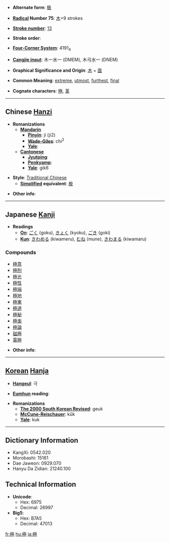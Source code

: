 * '''Alternate form''': [[极]]

* '''[[Wiktionary:Chinese radical index| Radical]] Number 75''': [[Wiktionary:Chinese radical index 木|木]]+9 strokes

* '''[[Wiktionary:Chinese total strokes index|Stroke number]]''': [[Wiktionary:Chinese total strokes index 13|13]]

* '''Stroke order''': 

* '''[[Wiktionary:Chinese four corner index|Four-Corner System]]''': 4191<sub>4</sub>

* '''[[Wiktionary:Chinese Cangjie index|Cangjie input]]''': 木一水一 (DMEM), 木弓水一 (DNEM)

* '''Graphical Significance and Origin''': [[木]] + [[亟]]

* '''Common Meaning''': [[extreme]], [[utmost]], [[furthest]], [[final]]

* '''Cognate characters''': [[殛]], [[革]]

----

== Chinese [[Hanzi]] ==

* '''Romanizations'''
** '''[[Mandarin]]'''
*** '''[[Pinyin]]''': jí (ji2)
*** '''[[Wade-Giles]]''': chi<sup>2</sup>
*** '''[[Yale]]''': 
** '''[[Cantonese]]'''
*** '''[[Jyutping]]''':
*** '''[[Penkyamp]]''': 
*** '''[[Yale]]''': gik6

* '''Style''': [[Traditional Chinese]] 
** '''[[Simplified Chinese|Simplified]] equivalent''': [[极]]

* '''Other info''': 

----

== Japanese [[Kanji]] ==

* '''Readings'''
** '''[[On]]''': [[ごく]] (goku), [[きょく]] (kyoku), [[ごき]] (goki)
** '''[[Kun]]''': [[きわめる]] (kiwameru), [[むね]] (mune), [[きわまる]] (kiwamaru)

===Compounds===
*[[極意]]
*[[極刑]]
*[[極光]]
*[[極性]]
*[[極端]]
*[[極地]]
*[[極東]]
*[[極道]]
*[[極秘]]
*[[極楽]]
*[[極論]]
*[[磁極]]
*[[電極]]

* '''Other info''':  

----

== [[Korean]] [[Hanja]] ==

* '''[[Hangeul]]''': 극

* '''[[Eumhun]] reading''': 

* '''Romanizations'''
** '''[[The 2000 South Korean Revised Romanization|The 2000 South Korean Revised]]''': geuk
** '''[[McCune-Reischauer]]''': kŭk
** '''[[Yale]]''': kuk

----

== Dictionary Information ==

* KangXi: 0542.020
* Morobashi: 15181
* Dae Jaweon: 0929.070
* Hanyu Da Zidian: 21240.100

== Technical Information ==

* '''Unicode''':
** Hex: 6975
** Decimal: 26997
* '''Big5''':
** Hex: B7A5
** Decimal: 47013

[[fr:極]]
[[hu:極]]
[[ja:極]]